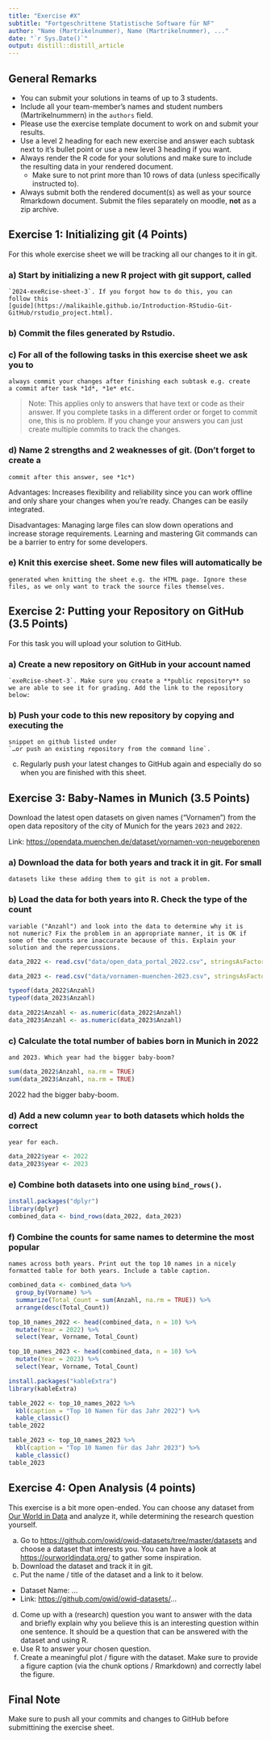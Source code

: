 ```yaml
---
title: "Exercise #X"
subtitle: "Fortgeschrittene Statistische Software für NF"
author: "Name (Martrikelnummer), Name (Martrikelnummer), ..."
date: "`r Sys.Date()`"
output: distill::distill_article
---
```


## General Remarks

-   You can submit your solutions in teams of up to 3 students.
-   Include all your team-member's names and student numbers
    (Martrikelnummern) in the `authors` field.
-   Please use the exercise template document to work on and submit your
    results.
-   Use a level 2 heading for each new exercise and answer each subtask
    next to it's bullet point or use a new level 3 heading if you want.
-   Always render the R code for your solutions and make sure to include
    the resulting data in your rendered document.
    -   Make sure to not print more than 10 rows of data (unless
        specifically instructed to).
-   Always submit both the rendered document(s) as well as your source
    Rmarkdown document. Submit the files separately on moodle, **not**
    as a zip archive.

## Exercise 1: Initializing git (4 Points)

For this whole exercise sheet we will be tracking all our changes to it
in git.

### a)  Start by initializing a new R project with git support, called
    `2024-exeRcise-sheet-3`. If you forgot how to do this, you can
    follow this
    [guide](https://malikaihle.github.io/Introduction-RStudio-Git-GitHub/rstudio_project.html).
### b)  Commit the files generated by Rstudio.
### c)  For all of the following tasks in this exercise sheet we ask you to
    always commit your changes after finishing each subtask e.g. create
    a commit after task *1d*, *1e* etc.

> Note: This applies only to answers that have text or code as their
> answer. If you complete tasks in a different order or forget to commit
> one, this is no problem. If you change your answers you can just
> create multiple commits to track the changes.

### d)  Name 2 strengths and 2 weaknesses of git. (Don't forget to create a
    commit after this answer, see *1c*)
    
Advantages: Increases flexibility and reliability since you can work offline and only share your changes when you're ready. Changes can be easily integrated.

Disadvantages: Managing large files can slow down operations and increase storage requirements. Learning and mastering Git commands can be a barrier to entry for some developers.
    
### e)  Knit this exercise sheet. Some new files will automatically be
    generated when knitting the sheet e.g. the HTML page. Ignore these
    files, as we only want to track the source files themselves.

## Exercise 2: Putting your Repository on GitHub (3.5 Points)

For this task you will upload your solution to GitHub.

### a)  Create a new repository on GitHub in your account named
    `exeRcise-sheet-3`. Make sure you create a **public repository** so
    we are able to see it for grading. Add the link to the repository
    below:
### b)  Push your code to this new repository by copying and executing the
    snippet on github listed under
    `…or push an existing repository from the command line`.
c)  Regularly push your latest changes to GitHub again and especially do
    so when you are finished with this sheet.

## Exercise 3: Baby-Names in Munich (3.5 Points)

Download the latest open datasets on given names ("Vornamen") from the
open data repository of the city of Munich for the years `2023` and
`2022`.

Link: <https://opendata.muenchen.de/dataset/vornamen-von-neugeborenen>

### a)  Download the data for both years and track it in git. For small
    datasets like these adding them to git is not a problem.

### b)  Load the data for both years into R. Check the type of the count
    variable ("Anzahl") and look into the data to determine why it is
    not numeric? Fix the problem in an appropriate manner, it is OK if
    some of the counts are inaccurate because of this. Explain your
    solution and the repercussions.
```r
data_2022 <- read.csv("data/open_data_portal_2022.csv", stringsAsFactors = FALSE)

data_2023 <- read.csv("data/vornamen-muenchen-2023.csv", stringsAsFactors = FALSE)

typeof(data_2022$Anzahl)
typeof(data_2023$Anzahl)

data_2022$Anzahl <- as.numeric(data_2022$Anzahl)
data_2023$Anzahl <- as.numeric(data_2023$Anzahl)

```

### c)  Calculate the total number of babies born in Munich in 2022
    and 2023. Which year had the bigger baby-boom?
```r
sum(data_2022$Anzahl, na.rm = TRUE)
sum(data_2023$Anzahl, na.rm = TRUE)
```
2022 had the bigger baby-boom.

### d)  Add a new column `year` to both datasets which holds the correct
    year for each.
```r
data_2022$year <- 2022
data_2023$year <- 2023
```

### e)  Combine both datasets into one using `bind_rows()`.
```r
install.packages("dplyr")
library(dplyr)
combined_data <- bind_rows(data_2022, data_2023)
```

### f)  Combine the counts for same names to determine the most popular
    names across both years. Print out the top 10 names in a nicely
    formatted table for both years. Include a table caption.
```r
combined_data <- combined_data %>%
  group_by(Vorname) %>%
  summarize(Total_Count = sum(Anzahl, na.rm = TRUE)) %>%
  arrange(desc(Total_Count))

top_10_names_2022 <- head(combined_data, n = 10) %>%
  mutate(Year = 2022) %>%
  select(Year, Vorname, Total_Count)

top_10_names_2023 <- head(combined_data, n = 10) %>%
  mutate(Year = 2023) %>%
  select(Year, Vorname, Total_Count)

install.packages("kableExtra")
library(kableExtra)

table_2022 <- top_10_names_2022 %>%
  kbl(caption = "Top 10 Namen für das Jahr 2022") %>%
  kable_classic()
table_2022

table_2023 <- top_10_names_2023 %>%
  kbl(caption = "Top 10 Namen für das Jahr 2023") %>%
  kable_classic()
table_2023
```

## Exercise 4: Open Analysis (4 points)

This exercise is a bit more open-ended. You can choose any dataset from
[Our World in Data](https://ourworldindata.org/) and analyze it, while
determining the research question yourself.

a)  Go to <https://github.com/owid/owid-datasets/tree/master/datasets>
    and choose a dataset that interests you. You can have a look at
    <https://ourworldindata.org/> to gather some inspiration.
b)  Download the dataset and track it in git.
c)  Put the name / title of the dataset and a link to it below.

-   Dataset Name: ...
-   Link: <https://github.com/owid/owid-datasets/>...

d)  Come up with a (research) question you want to answer with the data
    and briefly explain why you believe this is an interesting question
    within one sentence. It should be a question that can be answered
    with the dataset and using R.
e)  Use R to answer your chosen question.
f)  Create a meaningful plot / figure with the dataset. Make sure to
    provide a figure caption (via the chunk options / Rmarkdown) and
    correctly label the figure.

## Final Note

Make sure to push all your commits and changes to GitHub before
submittining the exercise sheet.
